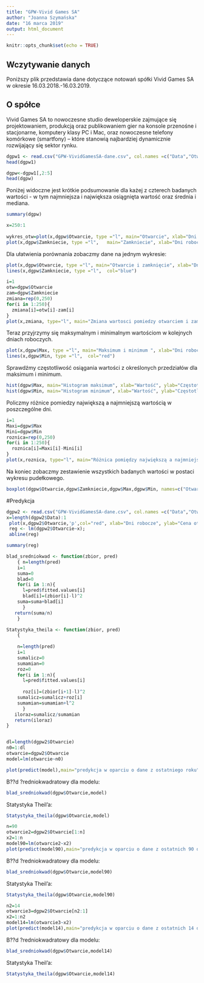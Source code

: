 ```yaml
---
title: "GPW-Vivid Games SA"
author: "Joanna Szymańska"
date: "16 marca 2019"
output: html_document
---
```


```r
knitr::opts_chunk$set(echo = TRUE)
```

## Wczytywanie danych

Poniższy plik przedstawia dane dotyczące notowań spółki Vivid Games SA w okresie 16.03.2018.-16.03.2019.

## O spółce

Vivid Games SA to nowoczesne studio deweloperskie zajmujące się projektowaniem, produkcją oraz publikowaniem gier na konsole przenośne i stacjonarne, komputery klasy PC i Mac, oraz nowoczesne telefony komórkowe (smartfony) – które stanowią najbardziej dynamicznie rozwijający się sektor rynku.

```r
dgpw1 <- read.csv("GPW-VividGamesSA-dane.csv", col.names =c("Data","Otwarcie","Zamkniecie","Max","Min","Obrot_mln_zl","Zmiana_proc."))
head(dgpw1)
```
```r
dgpw<-dgpw1[,2:5]
head(dgpw)
```

Poniżej widoczne jest krótkie podsumowanie dla każej z czterech badanych wartości - w tym najmniejsza i największa osiągnięta wartość oraz średnia i mediana.
```r
summary(dgpw)
```


```r
x=250:1
  
wykres_otw=plot(x,dgpw$Otwarcie, type ="l", main="Otwarcie", xlab="Dni robocze od 16.03.2018", ylab="Wartość w mln zł")
plot(x,dgpw$Zamkniecie, type ="l",   main="Zamkniecie", xlab="Dni robocze od 16.03.2018", ylab="Wartość w mln zł", col="blue")
```

Dla ułatwienia porównania zobaczmy dane na jednym wykresie:

```r
plot(x,dgpw$Otwarcie, type ="l", main="Otwarcie i zamknięcie", xlab="Dni robocze od 16.03.2018", ylab="Wartość w mln zł")
lines(x,dgpw$Zamkniecie, type ="l",  col="blue")
```

```r
i=1
otw=dgpw$Otwarcie
zam=dgpw$Zamkniecie
zmiana=rep(0,250)
for(i in 1:250){
  zmiana[i]=otw[i]-zam[i]
}
plot(x,zmiana, type="l", main="Zmiana wartosci pomiedzy otwarciem i zamknieciem", xlab="Dni robocze od 16.03.2018", ylab="Wartość", col="purple")
```

Teraz przyjrzymy się maksymalnym i minimalnym wartościom w kolejnych dniach roboczych.
```r
plot(x,dgpw$Max, type ="l", main="Maksimum i minimum ", xlab="Dni robocze od 16.03.2018", ylab="Wartość w mln zł", col="green")
lines(x,dgpw$Min, type ="l",  col="red")
```


Sprawdźmy częstotliwość osiągania wartości z określonych przedziałów dla maksimum i minimum.

```r
hist(dgpw$Max, main="Histogram maksimum", xlab="Wartość", ylab="Częstotliwość", col="green", breaks=c(0,0.5,1,1.5,2,2.5,3,3.5,4,4.5,5,5.5,6,6.5,7) )
hist(dgpw$Min, main="Histogram minimum", xlab="Wartość", ylab="Częstotliwość", col="red", breaks=c(0,0.5,1,1.5,2,2.5,3,3.5,4,4.5,5,5.5,6,6.5,7) )
```


Policzmy różnice pomiedzy największą a najmniejszą wartością w poszczególne dni.
```r
i=1
Maxi=dgpw$Max
Mini=dgpw$Min
roznica=rep(0,250)
for(i in 1:250){
  roznica[i]=Maxi[i]-Mini[i]
}
plot(x,roznica, type="l", main="Różnica pomiędzy największą a najmniejszą wartością", xlab="Dni robocze od 16.03.2018", ylab="Wartość")
```


Na koniec zobaczmy zestawienie wszystkich badanych wartości w postaci wykresu pudełkowego.
```r
boxplot(dgpw$Otwarcie,dgpw$Zamkniecie,dgpw$Max,dgpw$Min, names=c("Otwarcie","Zamkniecie","Maksimum","Minimum"), col=rainbow(5))
```

#Predykcja

```r
dgpw2 <- read.csv("GPW-VividGamesSA-dane.csv", col.names =c("Data","Otwarcie","Zamkniecie","Max","Min","Obrot_mln_zl","Zmiana_proc."))
x=length(dgpw2$Data):1
 plot(x,dgpw2$Otwarcie,'p',col="red", xlab="Dni robocze", ylab="Cena otwarcia");
 reg <- lm(dgpw2$Otwarcie~x);
 abline(reg)
```
```r
summary(reg)
```
```r
blad_sredniokwad <- function(zbior, pred) 
    { n=length(pred)
    i=1
    suma=0
    blad=0
    for(i in 1:n){ 
      l=pred$fitted.values[i]
      blad[i]=(zbior[i]-l)^2
    suma=suma+blad[i]
      }
   return(suma/n)
    }

Statystyka_theila <- function(zbior, pred) 
    {
    
    n=length(pred)
    i=1
    sumalicz=0
    sumamian=0
    roz=0
    for(i in 1:n){ 
      l=pred$fitted.values[i]
      
      roz[i]=(zbior[i+1]-l)^2
    sumalicz=sumalicz+roz[i]
    sumamian=sumamian+l^2
      }
   iloraz=sumalicz/sumamian
   return(iloraz)
}



```


```r
dl=length(dgpw2$Otwarcie)
n0=1:dl
otwarcie=dgpw2$Otwarcie
model=lm(otwarcie~n0)

plot(predict(model),main="predykcja w oparciu o dane z ostatniego roku", xlab="dni", ylab="cena otwarcia")
```


B??d ?redniokwadratowy dla modelu:
```r
blad_sredniokwad(dgpw$Otwarcie,model)
```

Statystyka Theil'a:
```r
Statystyka_theila(dgpw$Otwarcie,model)
```

```r
n=90
otwarcie2=dgpw2$Otwarcie[1:n]
x2=1:n
model90=lm(otwarcie2~x2)
plot(predict(model90),main="predykcja w oparciu o dane z ostatnich 90 dni", xlab="dni", ylab="cena otwarcia")
```

B??d ?redniokwadratowy dla modelu:
```r
blad_sredniokwad(dgpw$Otwarcie,model90)
```

Statystyka Theil'a:
```r
Statystyka_theila(dgpw$Otwarcie,model90)
```
```r
n2=14
otwarcie3=dgpw2$Otwarcie[n2:1]
x2=1:n2
model14=lm(otwarcie3~x2)
plot(predict(model14),main="predykcja w oparciu o dane z ostatnich 14 dni", xlab="dni", ylab="cena otwarcia")
```


B??d ?redniokwadratowy dla modelu:
```r
blad_sredniokwad(dgpw$Otwarcie,model14)
```

Statystyka Theil'a:
```r
Statystyka_theila(dgpw$Otwarcie,model14)
```
